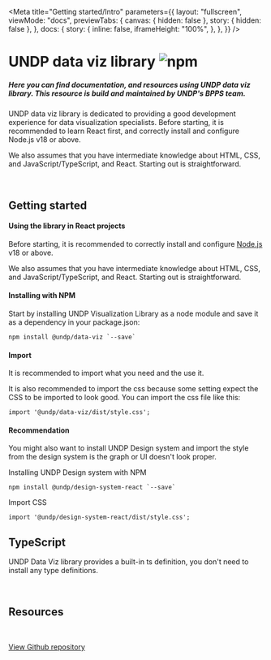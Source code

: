 
<Meta
  title="Getting started/Intro"
  parameters={{
    layout: "fullscreen",
    viewMode: "docs",
    previewTabs: {
      canvas: { hidden: false },
      story: { hidden: false },
    },
    docs: {
      story: {
        inline: false,
        iframeHeight: "100%",
      },
    },
  }}
/>

# UNDP data viz library ![npm](https://img.shields.io/npm/v/@undp/data-viz)

##### Here you can find documentation, and resources using UNDP data viz library. This resource is build and maintained by UNDP's BPPS team.

UNDP data viz library is dedicated to providing a good development experience for data visualization specialists. Before starting, it is recommended to learn React first, and correctly install and configure Node.js v18 or above. 

We also assumes that you have intermediate knowledge about HTML, CSS, and JavaScript/TypeScript, and React. Starting out is straightforward.

<br />

## Getting started

#### Using the library in React projects

Before starting, it is recommended to correctly install and configure [Node.js](https://nodejs.org/en/download) v18 or above.

We also assumes that you have intermediate knowledge about HTML, CSS, and JavaScript/TypeScript, and React. Starting out is straightforward.
      
#### Installing with NPM

Start by installing UNDP Visualization Library as a node module and save it as a dependency in your package.json:
```
npm install @undp/data-viz `--save`
```

#### Import

It is recommended to import what you need and the use it.

It is also recommended to import the css because some setting expect the CSS to be imported to look good. You can import the css file like this:
```
import '@undp/data-viz/dist/style.css';
```

#### Recommendation

You might also want to install UNDP Design system and import the style from the design system is the graph or UI doesn't look proper.

Installing UNDP Design system with NPM
```
npm install @undp/design-system-react `--save`
```
Import CSS
```
import '@undp/design-system-react/dist/style.css';
```

## TypeScript

UNDP Data Viz library provides a built-in ts definition, you don't need to install any type definitions.

<br />

## Resources

<br />

<div className="flex github">
  <a href="https://github.com/UNDP-Data/undp-visualization-library" target="_blank" className='flex items-center gap-2 bg-primary-gray-300 p-4'>
    <img width={'32px'} src={githubLogo} alt="" />
    <P className='m-0 md:m-0'>View Github repository</P>
  </a>
</div>